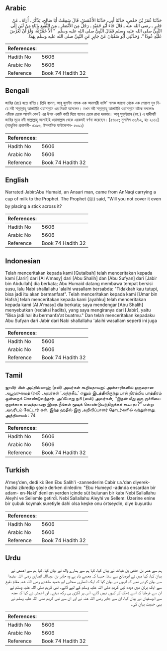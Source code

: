 ## Arabic


<div dir="rtl" lang="ar" style={{fontSize:'larger',backgroundColor:'#f8f9fa',padding:20}}>
حَدَّثَنَا عُمَرُ بْنُ حَفْصٍ، حَدَّثَنَا أَبِي، حَدَّثَنَا الأَعْمَشُ، قَالَ سَمِعْتُ أَبَا صَالِحٍ، يَذْكُرُ ـ أُرَاهُ ـ عَنْ جَابِرٍ ـ رضى الله عنه ـ قَالَ جَاءَ أَبُو حُمَيْدٍ ـ رَجُلٌ مِنَ الأَنْصَارِ ـ مِنَ النَّقِيعِ بِإِنَاءٍ مِنْ لَبَنٍ إِلَى النَّبِيِّ صلى الله عليه وسلم فَقَالَ النَّبِيُّ صلى الله عليه وسلم ‏ "‏ أَلاَّ خَمَّرْتَهُ، وَلَوْ أَنْ تَعْرُضَ عَلَيْهِ عُودًا ‏"‏‏.‏ وَحَدَّثَنِي أَبُو سُفْيَانَ عَنْ جَابِرٍ عَنِ النَّبِيِّ صلى الله عليه وسلم بِهَذَا‏.‏
</div>
<div style={{backgroundColor:'#f8f9fa',padding:20, marginBottom: 10}}><table> <thead> <tr> <th>References:</th> <th></th> </tr> </thead> <tbody><tr><td>Hadith No</td><td>5606</td></tr><tr><td>Arabic No</td><td>5606</td></tr><tr><td>Reference</td><td>Book 74 Hadith 32</td></tr></tbody></table></div>

## Bengali


<div dir="ltr" lang="bn" style={{fontSize:'larger',backgroundColor:'#f8f9fa',padding:20}}>
জাবির (রাঃ) হতে বর্ণিত। তিনি বলেন, আবূ হুমাইদ নামক এক আনসারী নাফি' নামক জায়গা থেকে এক পেয়ালা দুধ নিয়ে নবী সাল্লাল্লাহু আলাইহি ওয়াসাল্লাম এর নিকট আসলেন। তখন নবী সাল্লাল্লাহু আলাইহি ওয়াসাল্লাম তাঁকে বললেনঃ এটিকে ঢেকে আননি কেন? এর উপর একটি কাঠি দিয়ে হলেও ঢেকে রাখা দরকার। আবূ সুফ্ইয়ান (রহ.) এ হাদীসটি জাবির সূত্রে নবী সাল্লাল্লাহু আলাইহি ওয়াসাল্লাম থেকে এরকমই বর্ণনা করেছেন। [৫৬০৫; মুসলিম ৩৬/১২, হাঃ ২০১১] (আধুনিক প্রকাশনী- ৫১৯৬, ইসলামিক ফাউন্ডেশন- ৫০৯২)
</div>
<div style={{backgroundColor:'#f8f9fa',padding:20, marginBottom: 10}}><table> <thead> <tr> <th>References:</th> <th></th> </tr> </thead> <tbody><tr><td>Hadith No</td><td>5606</td></tr><tr><td>Arabic No</td><td>5606</td></tr><tr><td>Reference</td><td>Book 74 Hadith 32</td></tr></tbody></table></div>

## English


<div dir="ltr" lang="en" style={{fontSize:'larger',backgroundColor:'#f8f9fa',padding:20}}>
Narrated Jabir:Abu Humaid, an Ansari man, came from AnNaqi carrying a cup of milk to the Prophet. The Prophet (ﷺ) said, "Will you not cover it even by placing a stick across it?
</div>
<div style={{backgroundColor:'#f8f9fa',padding:20, marginBottom: 10}}><table> <thead> <tr> <th>References:</th> <th></th> </tr> </thead> <tbody><tr><td>Hadith No</td><td>5606</td></tr><tr><td>Arabic No</td><td>5606</td></tr><tr><td>Reference</td><td>Book 74 Hadith 32</td></tr></tbody></table></div>

## Indonesian


<div dir="ltr" lang="id" style={{fontSize:'larger',backgroundColor:'#f8f9fa',padding:20}}>
Telah menceritakan kepada kami [Qutaibah] telah menceritakan kepada kami [Jarir] dari [Al A'masy] dari [Abu Shalih] dan [Abu Sufyan] dari [Jabir bin Abdullah] dia berkata; Abu Humaid datang membawa tempat bersisi susu, lalu Nabi shallallahu 'alaihi wasallam bersabda: "Tidakkah kau tutupi, bisa jadi itu akan bermanfaat". Telah menceritakan kepada kami [Umar bin Hafsh] telah menceritakan kepada kami [ayahku] telah menceritakan kepada kami [Al A'masy] dia berkata; saya mendengar [Abu Shalih] menyebutkan (redaksi hadits), yang saya mengiranya dari [Jabir], yaitu "Bisa jadi hal itu bermanfa'at buatmu." Dan telah menceritakan kepadaku Abu Sufyan dari Jabir dari Nabi shallallahu 'alaihi wasallam seperti ini juga
</div>
<div style={{backgroundColor:'#f8f9fa',padding:20, marginBottom: 10}}><table> <thead> <tr> <th>References:</th> <th></th> </tr> </thead> <tbody><tr><td>Hadith No</td><td>5606</td></tr><tr><td>Arabic No</td><td>5606</td></tr><tr><td>Reference</td><td>Book 74 Hadith 32</td></tr></tbody></table></div>

## Tamil


<div dir="ltr" lang="ta" style={{fontSize:'larger',backgroundColor:'#f8f9fa',padding:20}}>
ஜாபிர் பின் அப்தில்லாஹ் (ரலி) அவர்கள் கூறியதாவது: அன்சாரிகளில் ஒருவரான அபூஹுமைத் (ரலி) அவர்கள் ‘அந்நகீஉ’ எனும் இடத்திலிருந்து பால் நிரம்பிய பாத்திரம் ஒன்றைக் கொண்டுவந்தார். அப்போது நபி (ஸல்) அவர்கள், ‘‘இதன் மீது ஒரு குச்சியை குறுக்காக வைத்தாவது இதை நீங்கள் மூடிக் கொண்டுவந்திருக்கக் கூடாதா?” என்று அவரிடம் கேட்டார் கள். இந்த ஹதீஸ் இரு அறிவிப்பாளர் தொடர்களில் வந்துள்ளது. அத்தியாயம் : 74
</div>
<div style={{backgroundColor:'#f8f9fa',padding:20, marginBottom: 10}}><table> <thead> <tr> <th>References:</th> <th></th> </tr> </thead> <tbody><tr><td>Hadith No</td><td>5606</td></tr><tr><td>Arabic No</td><td>5606</td></tr><tr><td>Reference</td><td>Book 74 Hadith 32</td></tr></tbody></table></div>

## Turkish


<div dir="ltr" lang="tr" style={{fontSize:'larger',backgroundColor:'#f8f9fa',padding:20}}>
A'meş'den, dedi ki: Ben Ebu Salih'i -zannederim Cabir r.a.'dan diyerek- hadisi zikredip şöyle derken dinledim: "Ebu Humeyd -adında ensardan bir adam- en-Naki' denilen yerden içinde süt bulunan bir kabı Nebi Sallallahu Aleyhi ve Sellemle getirdi. Nebi Sallallahu Aleyhi ve Sellem: Üzerine enine bir çubuk koymak suretiyle dahi olsa keşke onu örtseydin, diye buyurdu
</div>
<div style={{backgroundColor:'#f8f9fa',padding:20, marginBottom: 10}}><table> <thead> <tr> <th>References:</th> <th></th> </tr> </thead> <tbody><tr><td>Hadith No</td><td>5606</td></tr><tr><td>Arabic No</td><td>5606</td></tr><tr><td>Reference</td><td>Book 74 Hadith 32</td></tr></tbody></table></div>

## Urdu


<div dir="rtl" lang="ur" style={{fontSize:'larger',backgroundColor:'#f8f9fa',padding:20}}>
ہم سے عمر بن حفص بن غیاث نے بیان کیا، کہا ہم سے ہمارے والد نے بیان کیا، کہا ہم سے اعمش نے بیان کیا، کہا میں نے ابوصالح سے سنا، جیسا کہ مجھے یاد ہے وہ جابر بن عبداللہ انصاری رضی اللہ عنہما سے بیان کرتے تھے کہ انہوں نے بیان کیا کہ ایک انصاری صحابی ابو حمید ساعدی رضی اللہ عنہ مقام نقیع سے ایک برتن میں دودھ نبی کریم صلی اللہ علیہ وسلم کے لیے لائے۔ نبی کریم صلی اللہ علیہ وسلم نے ان سے فرمایا کہ اسے ڈھک کر کیوں نہیں لائے، اس پر لکڑی ہی رکھ دیتے۔ اور اعمش نے کہا کہ مجھ سے ابوسفیان نے بیان کیا، ان سے جابر رضی اللہ عنہ نے اور ان سے نبی کریم صلی اللہ علیہ وسلم نے یہی حدیث بیان کی۔
</div>
<div style={{backgroundColor:'#f8f9fa',padding:20, marginBottom: 10}}><table> <thead> <tr> <th>References:</th> <th></th> </tr> </thead> <tbody><tr><td>Hadith No</td><td>5606</td></tr><tr><td>Arabic No</td><td>5606</td></tr><tr><td>Reference</td><td>Book 74 Hadith 32</td></tr></tbody></table></div>